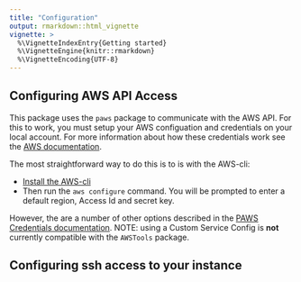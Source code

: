 ```yaml
---
title: "Configuration"
output: rmarkdown::html_vignette
vignette: >
  %\VignetteIndexEntry{Getting started}
  %\VignetteEngine{knitr::rmarkdown}
  %\VignetteEncoding{UTF-8}
---
```


## Configuring AWS API Access

This package uses the `paws` package to communicate with the AWS API.  For this to work, you must setup your AWS configuation and credentials on your local account.  For more information about how these credentials work see the [AWS documentation](https://docs.aws.amazon.com/general/latest/gr/aws-sec-cred-types.html#access-keys-and-secret-access-keys).

The most straightforward way to do this is to is with the AWS-cli:

* [Install the AWS-cli](https://docs.aws.amazon.com/cli/latest/userguide/install-cliv2.html)
* Then run the `aws configure` command.  You will be prompted to enter a default region, Access Id and secret key.

However, the are a number of other options described in the [PAWS Credentials documentation](https://github.com/paws-r/paws/blob/master/docs/credentials.md).  NOTE: using a Custom Service Config is **not** currently compatible with the `AWSTools` package.

## Configuring ssh access to your instance

